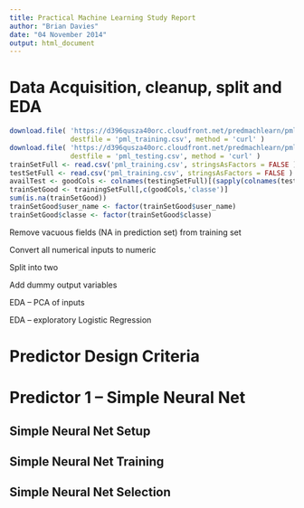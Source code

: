 ```yaml
---
title: Practical Machine Learning Study Report
author: "Brian Davies"
date: "04 November 2014"
output: html_document
---
```


# Data Acquisition, cleanup, split and EDA

```r
download.file( 'https://d396qusza40orc.cloudfront.net/predmachlearn/pml-training.csv',
               destfile = 'pml_training.csv', method = 'curl' )
download.file( 'https://d396qusza40orc.cloudfront.net/predmachlearn/pml-testing.csv',
               destfile = 'pml_testing.csv', method = 'curl' )
trainSetFull <- read.csv('pml_training.csv', stringsAsFactors = FALSE )
testSetFull <- read.csv('pml_training.csv', stringsAsFactors = FALSE )
availTest <- goodCols <- colnames(testingSetFull)[(sapply(colnames(testingSetFull),function(cn){sum(is.na(testingSetFull[,cn]))}) == 0)][1:59]
trainSetGood <- trainingSetFull[,c(goodCols,'classe')]
sum(is.na(trainSetGood))
trainSetGood$user_name <- factor(trainSetGood$user_name)
trainSetGood$classe <- factor(trainSetGood$classe)
```

Remove vacuous fields (NA in prediction set) from training set

Convert all numerical inputs to numeric

Split into two

Add dummy output variables

EDA -- PCA of inputs

EDA -- exploratory Logistic Regression

# Predictor Design Criteria

# Predictor 1 -- Simple Neural Net

## Simple Neural Net Setup

## Simple Neural Net Training

## Simple Neural Net Selection

